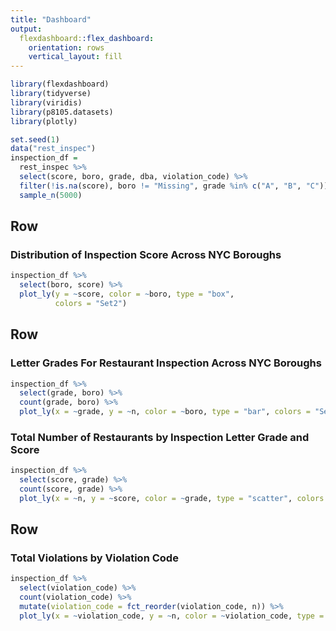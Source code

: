 ```yaml
---
title: "Dashboard"
output: 
  flexdashboard::flex_dashboard:
    orientation: rows
    vertical_layout: fill
---
```


```r
library(flexdashboard)
library(tidyverse)
library(viridis)
library(p8105.datasets)
library(plotly)
```

```r
set.seed(1)
data("rest_inspec")
inspection_df = 
  rest_inspec %>% 
  select(score, boro, grade, dba, violation_code) %>% 
  filter(!is.na(score), boro != "Missing", grade %in% c("A", "B", "C")) %>% 
  sample_n(5000)
```

Row {data-width=650}
-----------------------------------------------------------------------

### Distribution of Inspection Score Across NYC Boroughs

```r
inspection_df %>% 
  select(boro, score) %>%
  plot_ly(y = ~score, color = ~boro, type = "box",
          colors = "Set2")
```

Row {data-width=350}
-----------------------------------------------------------------------

### Letter Grades For Restaurant Inspection Across NYC Boroughs

```r
inspection_df %>% 
  select(grade, boro) %>% 
  count(grade, boro) %>% 
  plot_ly(x = ~grade, y = ~n, color = ~boro, type = "bar", colors = "Set2")
```

### Total Number of Restaurants by Inspection Letter Grade and Score

```r
inspection_df %>% 
  select(score, grade) %>% 
  count(score, grade) %>% 
  plot_ly(x = ~n, y = ~score, color = ~grade, type = "scatter", colors = "Set2")
```

Row {data-width=650}
-----------------------------------------------------------------------

### Total Violations by Violation Code

```r
inspection_df %>%
  select(violation_code) %>% 
  count(violation_code) %>% 
  mutate(violation_code = fct_reorder(violation_code, n)) %>% 
  plot_ly(x = ~violation_code, y = ~n, color = ~violation_code, type = "bar", colors = "Set2")
```